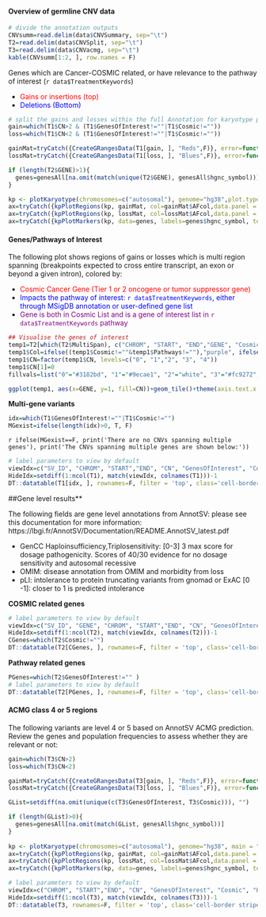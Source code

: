 
#### Overview of germline CNV data

```r
# divide the annotation outputs
CNVsumm=read.delim(data$CNVSummary, sep="\t")
T2=read.delim(data$CNVSplit, sep="\t")
T3=read.delim(data$CNVacmg, sep="\t")
kable(CNVsumm[1:2, ], row.names = F)
```

Genes which are Cancer-COSMIC related, or have relevance to the pathway of interest (`r data$TreatmentKeywords`)

* <span style="color: red;"> Gains or insertions (top) </span>
* <span style="color: blue;"> Deletions (Bottom) </span>


```r
# split the gains and losses within the full Annotation for karyotype plotter
gain=which(T1$CN>2 & (T1$GenesOfInterest!=""|T1$Cosmic!=""))
loss=which(T1$CN<2 & (T1$GenesOfInterest!=""|T1$Cosmic!=""))

gainMat=tryCatch({CreateGRangesData(T1[gain, ], "Reds",F)}, error=function(e){GRanges()})
lossMat=tryCatch({CreateGRangesData(T1[loss, ], "Blues",F)}, error=function(e){GRanges()})

if (length(T2$GENE)>1){
  genes=genesAll[na.omit(match(unique(T2$GENE), genesAll$hgnc_symbol))]
}

kp <- plotKaryotype(chromosomes=c("autosomal"), genome="hg38",plot.type=2)
ax=tryCatch({kpPlotRegions(kp, gainMat, col=gainMat$AFcol,data.panel = 1)}, error=function(e){NULL})
ax=tryCatch({kpPlotRegions(kp, lossMat, col=lossMat$AFcol,data.panel = 2)}, error=function(e){NULL})
ax=tryCatch({kpPlotMarkers(kp, data=genes, labels=genes$hgnc_symbol, text.orientation = "horizontal", r1=0.75, cex=0.5, adjust.label.position = FALSE)}, error=function(e){NULL})

```

#### Genes/Pathways of Interest

The following plot shows regions of gains or losses which is multi region spanning (breakpoints expected to cross entire transcript, an exon or beyond a given intron), colored by:

* <span style="color: red;"> Cosmic Cancer Gene (Tier 1 or 2 oncogene or tumor suppressor gene) </span>
* <span style="color: blue;"> Impacts the pathway of interest: `r data$TreatmentKeywords`, either through MSigDB annotation or user-defined gene list </span>
* <span style="color: purple;"> Gene is both in Cosmic List and is a gene of interest list in `r data$TreatmentKeywords` pathway </span>

```r
## Visualise the genes of interest
temp1=T2[which(T2$MultiSpan), c("CHROM", "START", "END","GENE", "Cosmic", "Pathways","CN", "Location")]
temp1$Col=ifelse((temp1$Cosmic!=""&temp1$Pathways!=""),"purple", ifelse(temp1$Cosmic!="", "red", "blue") )
temp1$CN=factor(temp1$CN, levels=c("0", "1","2", "3", "4"))
temp1$CN[1]=0
fillvals=list("0"="#3182bd", "1"="#9ecae1", "2"="white", "3"="#fc9272","4"="#de2d26")

ggplot(temp1, aes(x=GENE, y=1, fill=CN))+geom_tile()+theme(axis.text.x = element_blank(), axis.ticks.x = element_blank())+scale_fill_manual(values = fillvals)+expand_limits(y = 0.25)+geom_text(aes(colour = Col, label = GENE), y = 0.35, angle=90)+facet_grid(~CHROM, space="free", scales="free")+scale_colour_manual(values = c("blue", "purple", "red"), guide = "none")
```

**Multi-gene variants**

```r
idx=which(T1$GenesOfInterest!=""|T1$Cosmic!="")
MGexist=ifelse(length(idx)>0, T, F)
```

`r ifelse(MGexist==F, print('There are no CNVs spanning multiple genes'), print('The CNVs spanning multiple genes are shown below:'))`

```r
# label parameters to view by default
viewIdx=c("SV_ID", "CHROM", "START","END", "CN", "GenesOfInterest", "Cosmic", "OMIM_morbid")
HideIdx=setdiff(1:ncol(T1), match(viewIdx, colnames(T1)))-1
DT::datatable(T1[idx, ], rownames=F, filter = 'top', class='cell-border stripe',extensions="Buttons", options=list(dom="Bfrtip",scoller = TRUE, pageLength = 5,  buttons=c(I('colvis'),'csv', 'excel'), columnDefs = list(list(visible=FALSE, targets=HideIdx))))

```

##Gene level results**

The following fields are gene level annotations from AnnotSV: please see this documentation for more information: https://lbgi.fr/AnnotSV/Documentation/README.AnnotSV_latest.pdf

* GenCC Haploinsufficiency,Triplosensitivity: [0-3] 3 max score for dosage pathogenicity. Scores of 40/30 evidence for no dosage sensitivity and autosomal recessive
* OMIM: disease annotation from OMIM and morbidity from loss
* pLI: intolerance to protein truncating variants from gnomad or ExAC [0 -1]: closer to 1 is predicted intolerance


**COSMIC related genes**

```r
# label parameters to view by default
viewIdx=c("SV_ID", "GENE", "CHROM", "START","END", "CN", "GenesOfInterest", "Cosmic", "Haploinsufficiency", "Triplosensitivity", "OMIM_morbid", "Pathways")
HideIdx=setdiff(1:ncol(T2), match(viewIdx, colnames(T2)))-1
CGenes=which(T2$Cosmic!="")
DT::datatable(T2[CGenes, ], rownames=F, filter = 'top', class='cell-border stripe',extensions="Buttons", options=list(dom="Bfrtip",scoller = TRUE, pageLength = 5,  buttons=c(I('colvis'),'csv', 'excel'), columnDefs = list(list(visible=FALSE, targets=HideIdx))))
```

**Pathway related genes**

```r
PGenes=which(T2$GenesOfInterest!="" )
# label parameters to view by default
DT::datatable(T2[PGenes, ], rownames=F, filter = 'top', class='cell-border stripe',extensions="Buttons", options=list(dom="Bfrtip",scoller = TRUE, pageLength = 5,  buttons=c(I('colvis'),'csv', 'excel'), columnDefs = list(list(visible=FALSE, targets=HideIdx))))
```

#### ACMG class 4 or 5 regions

The following variants are level 4 or 5 based on AnnotSV ACMG prediction. Review the genes and population frequencies to assess whether they are relevant or not:

```r
gain=which(T3$CN>2)
loss=which(T3$CN<2)

gainMat=tryCatch({CreateGRangesData(T3[gain, ], "Reds",F)}, error=function(e){GRanges()})
lossMat=tryCatch({CreateGRangesData(T3[loss, ], "Blues",F)}, error=function(e){GRanges()})

GList=setdiff(na.omit(unique(c(T3$GenesOfInterest, T3$Cosmic))), "")

if (length(GList)>0){
  genes=genesAll[na.omit(match(GList, genesAll$hgnc_symbol))]
}
                      
kp <- plotKaryotype(chromosomes=c("autosomal"), genome="hg38", main = "ACMG regions", plot.type=2)
ax=tryCatch({kpPlotRegions(kp, gainMat, col=gainMat$AFcol,data.panel = 1)},  error=function(e){NULL})
ax=tryCatch({kpPlotRegions(kp, lossMat, col=lossMat$AFcol,data.panel = 2)}, error=function(e){NULL})
ax=tryCatch({kpPlotMarkers(kp, data=genes, labels=genes$hgnc_symbol, text.orientation = "horizontal", r1=0.75, cex=0.5, adjust.label.position = FALSE)}, error=function(e){NULL})

```



```r
# label parameters to view by default
viewIdx=c("CHROM", "START","END", "CN", "GenesOfInterest", "Cosmic", "Haploinsufficiency", "Triplosensitivity", "OMIM_morbid", "ACMG")
HideIdx=setdiff(1:ncol(T3), match(viewIdx, colnames(T3)))-1
DT::datatable(T3, rownames=F, filter = 'top', class='cell-border stripe',extensions="Buttons", options=list(dom="Bfrtip",scoller = TRUE, pageLength = 5,  buttons=c(I('colvis'),'csv', 'excel'), columnDefs = list(list(visible=FALSE, targets=HideIdx))))

```

